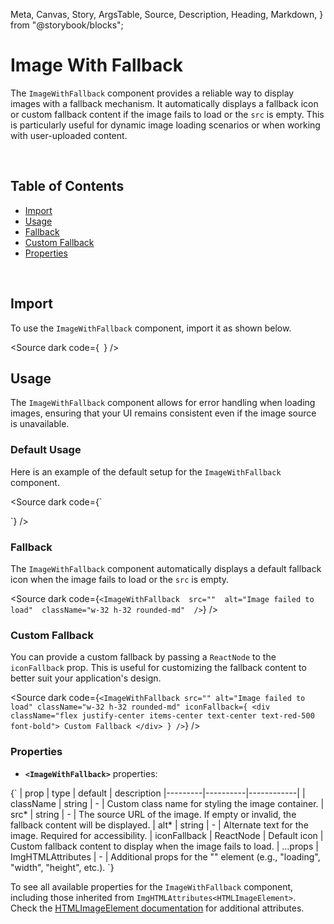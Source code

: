   Meta,
  Canvas,
  Story,
  ArgsTable,
  Source,
  Description,
  Heading,
  Markdown,
} from "@storybook/blocks";

<Meta title="ImageWithFallback docs" of={ImageWithFallbackStories} />

# Image With Fallback

The `ImageWithFallback` component provides a reliable way to display images with a fallback mechanism. It automatically displays a fallback icon or custom fallback content if the image fails to load or the `src` is empty. This is particularly useful for dynamic image loading scenarios or when working with user-uploaded content.

<br />

## Table of Contents

- [Import](#import)
- [Usage](#usage)
- [Fallback](#fallback)
- [Custom Fallback](#custom-fallback)
- [Properties](#properties)

<br />

## Import

To use the `ImageWithFallback` component, import it as shown below.

<Source dark code={`
`} />

## Usage

The `ImageWithFallback` component allows for error handling when loading images, ensuring that your UI remains consistent even if the image source is unavailable.

### Default Usage

Here is an example of the default setup for the `ImageWithFallback` component.

<div class="custom-canvas full">
  <Story of={ImageWithFallbackStories.ImageWithFallbackDefault} />
</div>

<Source dark code={`

<ImageWithFallback
    src="https://cdn.vectorstock.com/i/500p/17/06/htt-logo-design-template-with-strong-and-modern-vector-53241706.jpg"
    alt="A valid image"
    className="w-32 h-32 rounded-md"
/>
`} />

### Fallback

The `ImageWithFallback` component automatically displays a default fallback icon when the image fails to load or the `src` is empty.

<div class="custom-canvas full">
  <Story of={ImageWithFallbackStories.ImageWithFallbackEmpty} />
</div>

<Source dark code={`
<ImageWithFallback 
    src="" 
    alt="Image failed to load" 
    className="w-32 h-32 rounded-md" 
/>
`} />

### Custom Fallback

You can provide a custom fallback by passing a `ReactNode` to the `iconFallback` prop. This is useful for customizing the fallback content to better suit your application's design.

<div class="custom-canvas full">
  <Story of={ImageWithFallbackStories.ImageWithCustomFallback} />
</div>

<Source dark code={`
<ImageWithFallback
    src=""
    alt="Image failed to load"
    className="w-32 h-32 rounded-md"
    iconFallback={
    <div className="flex justify-center items-center text-center text-red-500 font-bold">
        Custom Fallback
    </div>
    }
/>
`} />

### Properties

- **`<ImageWithFallback>`** properties:

<Markdown> 
  {`
| prop    | type     | default    | description 
|---------|----------|------------|
| className | string | - | Custom class name for styling the image container.
| src* | string | - | The source URL of the image. If empty or invalid, the fallback content will be displayed.
| alt* | string | - | Alternate text for the image. Required for accessibility.
| iconFallback | ReactNode | Default icon | Custom fallback content to display when the image fails to load.
| ...props | ImgHTMLAttributes<HTMLImageElement> | - | Additional props for the "<img>" element (e.g., "loading", "width", "height", etc.).
`} 
</Markdown>

To see all available properties for the `ImageWithFallback` component, including those inherited from `ImgHTMLAttributes<HTMLImageElement>`.<br />
Check the [HTMLImageElement documentation](https://developer.mozilla.org/en-US/docs/Web/API/HTMLDivElement) for additional attributes.